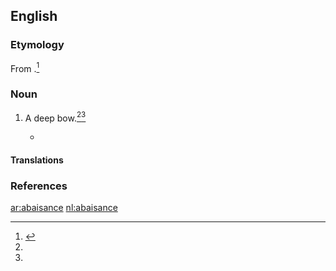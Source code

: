 ==English==

===Etymology===
From {{etyl|fro}} {{term|abaissance|lang=en}}.<ref name=SOED>{{reference-book | last =| first = | authorlink =  | coauthors =  | editor =Brown, Lesley  | others =  | title = The Shorter Oxford English Dictionary | origdate =  | origyear = 1933| origmonth =  | url =  | format =  | accessdate =  | accessyear =  | accessmonth =  | edition = 5th | date =  | year =2003| month =  | publisher =Oxford University Press  | location =Oxford, UK | language =  | id =  | doi = | isbn =978-0-19-860575-7 | lccn = | ol = | pages =2| chapter =  | chapterurl =  | quote =}}</ref>

===Noun===
{{en-noun}}

# {{obsolete}} A deep bow.<ref name=SOED/>{{defdate|Late 17<sup>th</sup> century.}}<ref name=SOED/>
#* {{quote-book|title=The art of contentment|author=Richard Allestree|year=1675|passage=Haman can find no gust in all the sensualities of the Persian Court, because a poor despicable Jew denies his '''abaisance'''.}}

====Translations====
{{trans-see|obeisance}}

===References===
<references/>

[[ar:abaisance]]
[[nl:abaisance]]